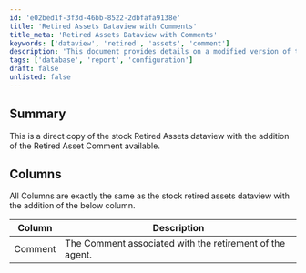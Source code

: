 ```yaml
---
id: 'e02bed1f-3f3d-46bb-8522-2dbfafa9138e'
title: 'Retired Assets Dataview with Comments'
title_meta: 'Retired Assets Dataview with Comments'
keywords: ['dataview', 'retired', 'assets', 'comment']
description: 'This document provides details on a modified version of the stock Retired Assets dataview, which now includes an additional column for comments associated with the retirement of agents.'
tags: ['database', 'report', 'configuration']
draft: false
unlisted: false
---
```

## Summary

This is a direct copy of the stock Retired Assets dataview with the addition of the Retired Asset Comment available.

## Columns

All Columns are exactly the same as the stock retired assets dataview with the addition of the below column.

| Column  | Description                                             |
|---------|---------------------------------------------------------|
| Comment | The Comment associated with the retirement of the agent.|












